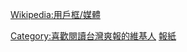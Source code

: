 {{Userbox
  |id=爽報
  |id-c=White
  |id-fc=red
  |id-s=
  |info=這個用戶喜歡閱讀[[台灣]]的'''[[爽報 (台灣)|爽報]]'''。
  |info-c=#d7eef4
  |info-s=10
  |border-c=#FFFFFF
  |border-s=1
}} <includeonly>[[Category:喜歡閱讀台灣爽報的維基人]]</includeonly><noinclude>{{Clear}}[[Wikipedia:用戶框/媒體]]
[[Category:媒體用戶框模板|報紙]]
</noinclude>